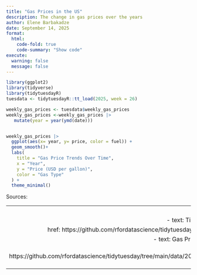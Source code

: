```yaml
---
title: "Gas Prices in the US"
description: The change in gas prices over the years
author: Elene Barbakadze
date: September 14, 2025
format: 
  html:
    code-fold: true
    code-summary: "Show code"
execute: 
  warning: false
  message: false
---
```


```r
library(ggplot2)
library(tidyverse)
library(tidytuesdayR)
tuesdata <- tidytuesdayR::tt_load(2025, week = 26)

weekly_gas_prices <- tuesdata$weekly_gas_prices
weekly_gas_prices <-weekly_gas_prices |> 
   mutate(year = year(ymd(date)))


weekly_gas_prices |> 
  ggplot(aes(x= year, y= price, color = fuel)) +
  geom_smooth()+
  labs(
    title = "Gas Price Trends Over Time",
    x = "Year",
    y = "Price (USD per gallon)",
    color = "Gas Type"
  ) +
  theme_minimal()

```

Sources:

---
  links:
    - text: TidyTuesday
      href: https://github.com/rfordatascience/tidytuesday/tree/main
    - text: Gas Price dataset
      href: https://github.com/rfordatascience/tidytuesday/tree/main/data/2025/2025-07-01 
---
